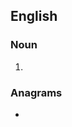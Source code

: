{{also|antbears|ant-bears}}
==English==

===Noun===
{{head|en|noun form}}

# {{plural of|en|ant bear}}

===Anagrams===
* {{anagrams|en|a=aabenrst|Braatens|ratsbane|sea brant|tabernas}}